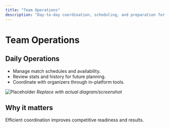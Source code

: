 ```yaml
---
title: "Team Operations"
description: "Day-to-day coordination, scheduling, and preparation for teams."
---
```


# Team Operations

## Daily Operations
- Manage match schedules and availability.
- Review stats and history for future planning.
- Coordinate with organizers through in-platform tools.

![Placeholder](/images/screenshots/team-operations.png)
*Replace with actual diagram/screenshot*

## Why it matters
Efficient coordination improves competitive readiness and results.
